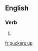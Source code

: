 ==English==

===Verb===
{{head|en|verb form}}

# {{en-third-person singular of|pucker up}}

[[fr:puckers up]]
